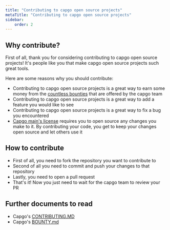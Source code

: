 ```yaml
---
title: "Contributing to capgo open source projects"
metaTitle: "Contributing to capgo open source projects"
sidebar:
    order: 2
---
```


## Why contribute?

First of all, thank you for considering contributing to capgo open source projects! It's people like you that make capgo open source projects such great tools.

Here are some reasons why you should contribute:

* Contributing to capgo open source projects is a great way to earn some money from the [countless bounties](https://console.algora.io/org/Capgo) that are offered by the capgo team
* Contributing to capgo open source projects is a great way to add a feature you would like to see
* Contributing to capgo open source projects is a great way to fix a bug you encountered
* [Capgo main's license](https://github.com/Cap-go/capgo/blob/main/LICENSE) requires you to open source any changes you make to it. By contributing your code, you get to keep your changes open source and let others use it

## How to contribute

 * First of all, you need to fork the repository you want to contribute to
 * Second of all you need to commit and push your changes to that repository
 * Lastly, you need to open a pull request
 * That's it! Now you just need to wait for the capgo team to review your PR

## Further documents to read

 * Capgo's [CONTRIBUTING.MD](https://github.com/Cap-go/capgo/blob/main/CONTRIBUTING.md)
 * Capgo's [BOUNTY.md](https://github.com/Cap-go/capgo/blob/main/BOUNTY.md)
